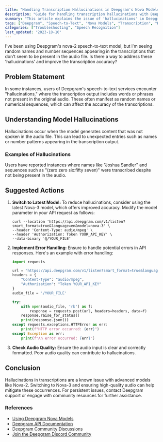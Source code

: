 ```yaml
---
title: "Handling Transcription Hallucinations in Deepgram's Nova Models"
description: "Guide for handling transcription hallucinations with Deepgram's Nova speech-to-text models."
summary: "This article explains the issue of 'hallucinations' in Deepgram's transcriptions, where the model generates text not present in the original audio. It identifies examples of hallucinations and provides suggestions for mitigating the issue, such as switching to different Nova model versions."
tags: ["Deepgram", "Speech-to-Text", "Nova Models", "Transcription", "Hallucinations"]
categories: ["Troubleshooting", "Speech Recognition"]
last_updated: "2023-10-10"
---
```


<CommunityQuestion>I've been using Deepgram's nova-2 speech-to-text model, but I'm seeing random names and number sequences appearing in the transcriptions that don't seem to be present in the audio file. Is there a way to address these 'hallucinations' and improve the transcription accuracy?</CommunityQuestion>

## Problem Statement

In some instances, users of Deepgram's speech-to-text services encounter "hallucinations," where the transcription output includes words or phrases not present in the original audio. These often manifest as random names or numerical sequences, which can affect the accuracy of the transcriptions.

## Understanding Model Hallucinations

Hallucinations occur when the model generates content that was not spoken in the audio file. This can lead to unexpected entries such as names or number patterns appearing in the transcription output.

### Examples of Hallucinations

Users have reported instances where names like "Joshua Sandler" and sequences such as "(zero zero six:fifty seven)" were transcribed despite not being present in the audio.

## Suggested Actions

1. **Switch to Latest Model:** To reduce hallucinations, consider using the latest Nova-3 model, which offers improved accuracy. Modify the model parameter in your API request as follows:

    ```shell
    curl --location 'https://api.deepgram.com/v1/listen?smart_format=true&language=en&model=nova-3' \
    --header 'Content-Type: audio/mpeg' \
    --header 'Authorization: Token YOUR_API_KEY' \
    --data-binary '@/YOUR_FILE'
    ```

2. **Implement Error Handling:** Ensure to handle potential errors in API responses. Here's an example with error handling:

    ```python
    import requests

    url = "https://api.deepgram.com/v1/listen?smart_format=true&language=en&model=nova-3"
    headers = {
        "Content-Type": "audio/mpeg",
        "Authorization": "Token YOUR_API_KEY"
    }
    audio_file = '/YOUR_FILE'

    try:
        with open(audio_file, 'rb') as f:
            response = requests.post(url, headers=headers, data=f)
        response.raise_for_status()
        print(response.json())
    except requests.exceptions.HTTPError as err:
        print(f"HTTP error occurred: {err}")
    except Exception as err:
        print(f"An error occurred: {err}")
    ```

3. **Check Audio Quality:** Ensure the audio input is clear and correctly formatted. Poor audio quality can contribute to hallucinations.

## Conclusion

Hallucinations in transcriptions are a known issue with advanced models like Nova-2. Switching to Nova-3 and ensuring high-quality audio can help mitigate these occurrences. For persistent issues, contact Deepgram support or engage with community resources for further assistance.

### References

- [Using Deepgram Nova Models](../docs/nova-models)
- [Deepgram API Documentation](../api/)
- [Deepgram Community Discussions](https://github.com/orgs/deepgram/discussions)
- [Join the Deepgram Discord Community](https://discord.gg/deepgram)